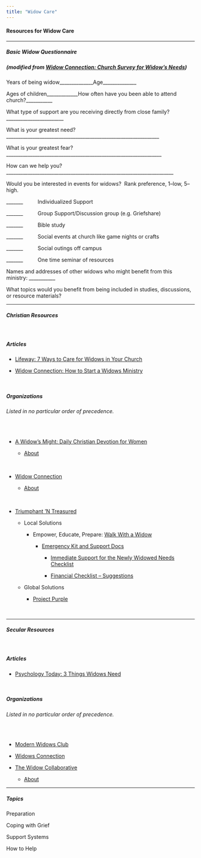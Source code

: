 ```yaml
---
title: "Widow Care"
---
```


#### Resources for Widow Care

------------------------------------------------------------------------

##### **Basic Widow Questionnaire**

##### **(modified from [Widow Connection: Church Survey for Widow's Needs](https://widowconnection.com/resources/how-to-start-a-widows-ministry/))**

Years of being widow\_\_\_\_\_\_\_\_\_\_\_\_\_\_Age\_\_\_\_\_\_\_\_\_\_\_\_\_\_

Ages of children\_\_\_\_\_\_\_\_\_\_\_\_\_How often have you been able to attend church?\_\_\_\_\_\_\_\_\_\_\_

What type of support are you receiving directly from close family?\_\_\_\_\_\_\_\_\_\_\_\_\_\_\_\_\_\_\_\_\_\_\_\_

What is your greatest need?\_\_\_\_\_\_\_\_\_\_\_\_\_\_\_\_\_\_\_\_\_\_\_\_\_\_\_\_\_\_\_\_\_\_\_\_\_\_\_\_\_\_\_\_\_\_\_\_\_\_\_\_\_\_\_\_\_\_\_\_\_\_\_\_

What is your greatest fear?\_\_\_\_\_\_\_\_\_\_\_\_\_\_\_\_\_\_\_\_\_\_\_\_\_\_\_\_\_\_\_\_\_\_\_\_\_\_\_\_\_\_\_\_\_\_\_\_\_\_\_\_\_\_\_\_\_\_\_\_\_\_\_\_\_

How can we help you?\_\_\_\_\_\_\_\_\_\_\_\_\_\_\_\_\_\_\_\_\_\_\_\_\_\_\_\_\_\_\_\_\_\_\_\_\_\_\_\_\_\_\_\_\_\_\_\_\_\_\_\_\_\_\_\_\_\_\_\_\_\_\_\_\_\_\_\_\_\_

Would you be interested in events for widows?  Rank preference, 1--low, 5-- high.

\_\_\_\_\_\_\_          Individualized Support

\_\_\_\_\_\_\_          Group Support/Discussion group (e.g. Griefshare)

\_\_\_\_\_\_\_          Bible study

\_\_\_\_\_\_\_          Social events at church like game nights or crafts

\_\_\_\_\_\_\_          Social outings off campus

\_\_\_\_\_\_\_          One time seminar of resources

Names and addresses of other widows who might benefit from this ministry: \_\_\_\_\_\_\_\_\_\_\_

What topics would you benefit from being included in studies, discussions, or resource materials?

------------------------------------------------------------------------

##### **Christian Resources**

</br>

##### Articles

-   [Lifeway: 7 Ways to Care for Widows in Your Church](https://research.lifeway.com/2022/11/09/7-ways-to-care-for-widows-in-your-church/)

-   [Widow Connection: How to Start a Widows Ministry](https://widowconnection.com/resources/how-to-start-a-widows-ministry/)

</br>

##### Organizations

###### Listed in no particular order of precedence.

</br>

-   [A Widow's Might: Daily Christian Devotion for Women](https://awidowsmight.org/#/r-home "OUR VISION: HELPING THOUSANDS OF WIDOWS DRAW OTHERS CLOSER TO CHRIST.")

    -   [About](https://awidowsmight.org/womens-christian-devotional/about-a-widows-might.html "About 'A Widow's Might'")

</br>

-   [Widow Connection](https://widowconnection.com/)

    -   [About](https://widowconnection.com/about-miriam/ "About 'A Widow's Might'")

</br>

-   [Triumphant 'N Treasured](https://triumphantntreasured.org/ "Encouragement Through Grief, Trauma, and Despair")

    -   Local Solutions

        -   Empower, Educate, Prepare: [Walk With a Widow](https://walkwithawidow.com/ "Goal of this organization "is to help Widows and Widowers find their “new normal” and to provide friends and family members with the information to support and embrace their loved ones."")

            -   [Emergency Kit and Support Docs](https://walkwithawidow.com/emergency-kit/ "Emergency Kit: This is a great resource for most issues that a new widow will be confronted with. As a family member or friend, you can use this to help her in her time of need. This is just a guide. We are not endorsing any particular service, and we ask that you seek advice from accountants and other professionals before making final decisions.")

                -   [Immediate Support for the Newly Widowed Needs Checklist](https://walkwithawidow.com/emergency-kit/immediate-support-for-the-newly-widowed-needs-checklist/)

                -   [Financial Checklist – Suggestions](https://walkwithawidow.com/emergency-kit/financial-checklist/)

    -   Global Solutions

        -   [Project Purple](https://triumphantntreasured.org/project-purple/ "Mission: Our mission is to walk with these widows in their journey from poverty to royalty. Triumphant ‘N Treasured establishes business initiatives to restore the dignity, community, and financial independence of impoverished widows. We call this portfolio of businesses Project Purple, because we want to remind them that, contrary to what their societal norms say, they are daughters of the one true King and made to experience His love and care")

</br>

------------------------------------------------------------------------

##### **Secular Resources**

</br>

##### Articles

-   [Psychology Today: 3 Things Widows Need](https://www.psychologytoday.com/us/blog/widows-walk/202211/3-things-widows-need)

</br>

##### Organizations

###### Listed in no particular order of precedence.

</br>

-   [Modern Widows Club](https://modernwidowsclub.org/ "Pioneers in solutions, support, and research for widows worldwide")

-   [Widows Connection](https://widowsconnection.org/ "Widowhood is hard work. You do not need to face it alone. Losing your life partner is one of the most challenging transitions in a woman’s life. Since our founding, we have helped over 10,000 women overcome the physical, emotional, and social challenges of widowhood, and find hope and fulfillment again in their lives.")

-   [The Widow Collaborative](https://thewidowcollaborative.com "Guidance, solutions and support for widows of any age who are navigating the complexities of life after losing a spouse or partner.")

    -   [About](https://thewidowcollaborative.com/about-us/)

------------------------------------------------------------------------

##### Topics

Preparation

Coping with Grief

Support Systems

How to Help
